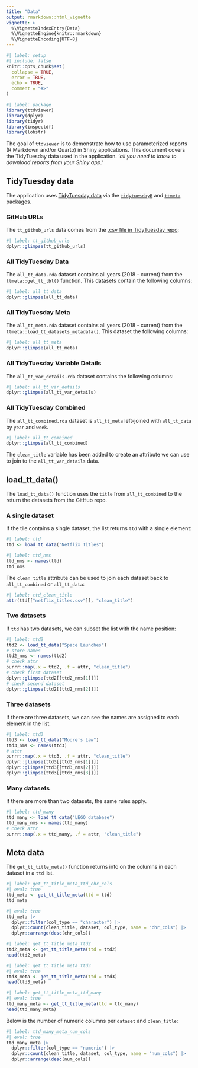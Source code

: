 ```yaml
---
title: "Data"
output: rmarkdown::html_vignette
vignette: >
  %\VignetteIndexEntry{Data}
  %\VignetteEngine{knitr::rmarkdown}
  %\VignetteEncoding{UTF-8}
---
```


```r
#| label: setup
#| include: false
knitr::opts_chunk$set(
  collapse = TRUE,
  error = TRUE,
  echo = TRUE,
  comment = "#>"
)
```

```r
#| label: package
library(ttdviewer)
library(dplyr)
library(tidyr)
library(inspectdf)
library(lobstr)
```


The goal of `ttdviewer` is to demonstrate how to use parameterized reports (R Markdown and/or Quarto) in Shiny applications. This document covers the TidyTuesday data used in the application. '*all you need to know to download reports from your Shiny app.*'

## TidyTuesday data 

The application uses [TidyTuesday data](https://github.com/rfordatascience/tidytuesday) via the [`tidytuesdayR`](https://github.com/dslc-io/tidytuesdayR) and [`ttmeta`](https://github.com/r4ds/ttmeta) packages. 

### GitHub URLs

The `tt_github_urls` data comes from the [.csv file in TidyTuesday repo](https://github.com/rfordatascience/tidytuesday/blob/main/static/tt_data_type.csv):

```r
#| label: tt_github_urls
dplyr::glimpse(tt_github_urls)
```

### All TidyTuesday Data 

The `all_tt_data.rda` dataset contains all years (2018 - current) from the `ttmeta::get_tt_tbl()` function. This datasets contain the following columns:

```r
#| label: all_tt_data
dplyr::glimpse(all_tt_data)
```

### All TidyTuesday Meta 

The `all_tt_meta.rda` dataset contains all years (2018 - current) from the `ttmeta::load_tt_datasets_metadata()`. This dataset the following columns:

```r
#| label: all_tt_meta
dplyr::glimpse(all_tt_meta)
```

### All TidyTuesday Variable Details

The `all_tt_var_details.rda` dataset contains the following columns:

```r
#| label: all_tt_var_details
dplyr::glimpse(all_tt_var_details)
```

### All TidyTuesday Combined  

The `all_tt_combined.rda` dataset is `all_tt_meta` left-joined with `all_tt_data` by `year` and `week`.

```r
#| label: all_tt_combined
dplyr::glimpse(all_tt_combined)
```

The `clean_title` variable has been added to create an attribute we can use to join to the `all_tt_var_details` data. 

## load_tt_data()

The `load_tt_data()` function uses the `title` from `all_tt_combined`  to the return the datasets from the GitHub repo. 

### A single dataset

If the tile contains a single dataset, the list returns `ttd` with a single element: 

```r
#| label: ttd
ttd <- load_tt_data("Netflix Titles")
```

```r
#| label: ttd_nms
ttd_nms <- names(ttd)
ttd_nms
```

The `clean_title` attribute can be used to join each dataset back to `all_tt_combined` or `all_tt_data`: 

```r
#| label: ttd_clean_title
attr(ttd[["netflix_titles.csv"]], "clean_title")
```

### Two datasets 

If `ttd` has two datasets, we can subset the list with the name position:

```r
#| label: ttd2
ttd2 <- load_tt_data("Space Launches")
# store names 
ttd2_nms <- names(ttd2)
# check attr
purrr::map(.x = ttd2, .f = attr, "clean_title")
# check first dataset 
dplyr::glimpse(ttd2[[ttd2_nms[1]]])
# check second dataset
dplyr::glimpse(ttd2[[ttd2_nms[2]]])
```

### Three datasets

If there are three datasets, we can see the names are assigned to each element in the list:

```r
#| label: ttd3
ttd3 <- load_tt_data("Moore’s Law")
ttd3_nms <- names(ttd3)
# attr
purrr::map(.x = ttd3, .f = attr, "clean_title")
dplyr::glimpse(ttd3[[ttd3_nms[1]]])
dplyr::glimpse(ttd3[[ttd3_nms[2]]])
dplyr::glimpse(ttd3[[ttd3_nms[3]]])
```

### Many datasets

If there are more than two datasets, the same rules apply.

```r
#| label: ttd_many
ttd_many <- load_tt_data("LEGO database")
ttd_many_nms <- names(ttd_many)
# check attr
purrr::map(.x = ttd_many, .f = attr, "clean_title")
```

## Meta data

The `get_tt_title_meta()` function returns info on the columns in each dataset in a `ttd` list. 

```r
#| label: get_tt_title_meta_ttd_chr_cols
#| eval: true
ttd_meta <- get_tt_title_meta(ttd = ttd)
ttd_meta
```

```r
#| eval: true
ttd_meta |>
  dplyr::filter(col_type == "character") |>
  dplyr::count(clean_title, dataset, col_type, name = "chr_cols") |>
  dplyr::arrange(desc(chr_cols))
```


```r
#| label: get_tt_title_meta_ttd2
ttd2_meta <- get_tt_title_meta(ttd = ttd2)
head(ttd2_meta)
```


```r
#| label: get_tt_title_meta_ttd3
#| eval: true
ttd3_meta <- get_tt_title_meta(ttd = ttd3)
head(ttd3_meta)
```

```r
#| label: get_tt_title_meta_ttd_many
#| eval: true
ttd_many_meta <- get_tt_title_meta(ttd = ttd_many)
head(ttd_many_meta)
```

Below is the number of numeric columns per `dataset` and `clean_title`: 

```r
#| label: ttd_many_meta_num_cols
#| eval: true
ttd_many_meta |>
  dplyr::filter(col_type == "numeric") |>
  dplyr::count(clean_title, dataset, col_type, name = "num_cols") |>
  dplyr::arrange(desc(num_cols))
```


